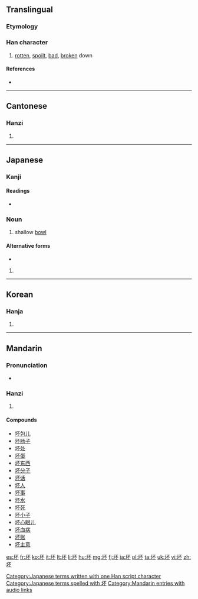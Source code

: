 {{also|壞}}
==Translingual==
{{stroke order|strokes=7}}

===Etymology===
{{Han simp|壞|f=褱|t=不}}

===Han character===
{{Han char|rn=32|rad=土|as=04|sn=7|four=4119<sub>0</sub>|canj=土一火 (GMF)}}

# [[rotten]], [[spoilt]], [[bad]], [[broken]] down

====References====
* {{Han ref|kx=0225.140|dkj=04930|dj=0460.050|hdz=10421.110|uh=574F|ud=22351|bh=A7A5|bd=42917}}

----

==Cantonese==

===Hanzi===
{{yue-hanzi|jyut=|y=pui1, pui4, waai6|tra=壞}}

# {{defn|lang=yue|sort=土04}}

----

==Japanese==

===Kanji===
{{ja-kanji|grade=|rs=土04}}

====Readings====
* {{ja-readings|on=[[はい]] (hai)|kun=[[おか]] (oka), [[つき]] (tsuki)}}

===Noun===
{{ja-noun|k|hira=つき|rom=tsuki}} 

# {{context|archaic|lang=ja|sort=つき}} shallow [[bowl]]

====Alternative forms====
* {{l|ja|杯}}

{{ja-noun|k|hira=さかずき|rom=sakazuki}} 

# {{alternative form of|盃|lang=ja}}

[[Category:Japanese terms written with one Han script character]]
[[Category:Japanese terms spelled with 坏]]
----

==Korean==

===Hanja===
{{ko-hanja|hangeul=배|rv=bae|mr=pae}}

# {{defn|lang=ko|sort=土04}}

----

==Mandarin==

===Pronunciation===
* {{audio|zh-huài.ogg|audio}}

===Hanzi===
{{cmn-hanzi|tra=壞|pin=[[huài]] ([[huai4]]), [[pī]] ([[pi1]])|wg=p'i<sup>1</sup>}}

# {{defn|lang=cmn|sort=土04}}

====Compounds====
* [[坏包儿]]
* [[坏肠子]]
* [[坏处]]
* [[坏蛋]]
* [[坏东西]]
* [[坏分子]]
* [[坏话]]
* [[坏人]]
* [[坏事]]
* [[坏水]]
* [[坏死]]
* [[坏小子]]
* [[坏心眼儿]]
* [[坏血病]]
* [[坏账]]
* [[坏主意]]

[[Category:Mandarin entries with audio links]]

[[es:坏]]
[[fr:坏]]
[[ko:坏]]
[[it:坏]]
[[lt:坏]]
[[li:坏]]
[[hu:坏]]
[[mg:坏]]
[[fj:坏]]
[[ja:坏]]
[[pl:坏]]
[[ta:坏]]
[[uk:坏]]
[[vi:坏]]
[[zh:坏]]